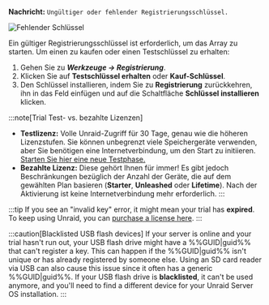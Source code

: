 **Nachricht:**
`Ungültiger oder fehlender Registrierungsschlüssel.`

![Fehlender Schlüssel](/img/Invalidormissingkey.png)

Ein gültiger Registrierungsschlüssel ist erforderlich, um das Array zu starten. Um einen zu kaufen oder einen Testschlüssel zu erhalten:

1. Gehen Sie zu ***Werkzeuge → Registrierung***.
2. Klicken Sie auf **Testschlüssel erhalten** oder **Kauf-Schlüssel**.
3. Den Schlüssel installieren, indem Sie zu **Registrierung** zurückkehren, ihn in das Feld einfügen und auf die Schaltfläche **Schlüssel installieren** klicken.

:::note[Trial Test- vs. bezahlte Lizenzen]

- **Testlizenz:** Volle Unraid-Zugriff für 30 Tage, genau wie die höheren Lizenzstufen. Sie können unbegrenzt viele Speichergeräte verwenden, aber Sie benötigen eine Internetverbindung, um den Start zu initiieren. [Starten Sie hier eine neue Testphase.](https://unraid.net/getting-started)
- **Bezahlte Lizenz:** Diese gehört Ihnen für immer! Es gibt jedoch Beschränkungen bezüglich der Anzahl der Geräte, die auf dem gewählten Plan basieren (**Starter**, **Unleashed** oder **Lifetime**). Nach der Aktivierung ist keine Internetverbindung mehr erforderlich.
  :::

:::tip
If you see an "invalid key" error, it might mean your trial has **expired**. To keep using Unraid, you can [purchase a license here](https://unraid.net/pricing).
:::

:::caution[Blacklisted USB flash devices]
If your server is online and your trial hasn't run out, your USB flash drive might have a %%GUID|guid%% that can't register a key. This can happen if the %%GUID|guid%% isn't unique or has already registered by someone else. Using an SD card reader via USB can also cause this issue since it often has a generic %%GUID|guid%%. If your USB flash drive is **blacklisted**, it can't be used anymore, and you'll need to find a different device for your Unraid Server OS installation.
:::
